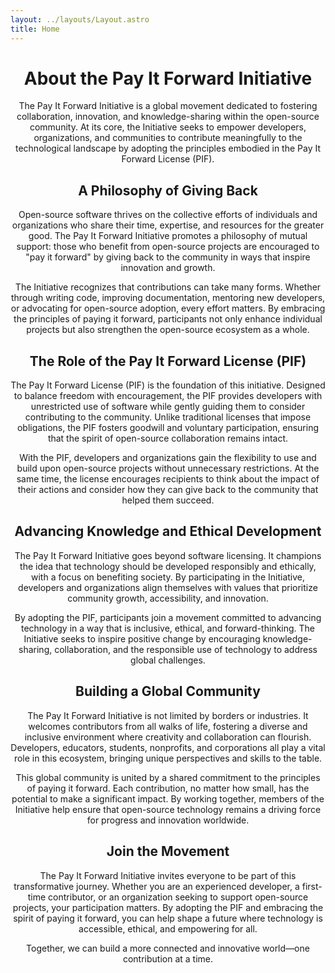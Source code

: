 ```yaml
---
layout: ../layouts/Layout.astro
title: Home
---
```


<Header back />

# About the Pay It Forward Initiative
The Pay It Forward Initiative is a global movement dedicated to fostering collaboration, innovation, and knowledge-sharing within the open-source community. At its core, the Initiative seeks to empower developers, organizations, and communities to contribute meaningfully to the technological landscape by adopting the principles embodied in the Pay It Forward License (PIF).

## A Philosophy of Giving Back
Open-source software thrives on the collective efforts of individuals and organizations who share their time, expertise, and resources for the greater good. The Pay It Forward Initiative promotes a philosophy of mutual support: those who benefit from open-source projects are encouraged to "pay it forward" by giving back to the community in ways that inspire innovation and growth.

The Initiative recognizes that contributions can take many forms. Whether through writing code, improving documentation, mentoring new developers, or advocating for open-source adoption, every effort matters. By embracing the principles of paying it forward, participants not only enhance individual projects but also strengthen the open-source ecosystem as a whole.

## The Role of the Pay It Forward License (PIF)
The Pay It Forward License (PIF) is the foundation of this initiative. Designed to balance freedom with encouragement, the PIF provides developers with unrestricted use of software while gently guiding them to consider contributing to the community. Unlike traditional licenses that impose obligations, the PIF fosters goodwill and voluntary participation, ensuring that the spirit of open-source collaboration remains intact.

With the PIF, developers and organizations gain the flexibility to use and build upon open-source projects without unnecessary restrictions. At the same time, the license encourages recipients to think about the impact of their actions and consider how they can give back to the community that helped them succeed.

## Advancing Knowledge and Ethical Development
The Pay It Forward Initiative goes beyond software licensing. It champions the idea that technology should be developed responsibly and ethically, with a focus on benefiting society. By participating in the Initiative, developers and organizations align themselves with values that prioritize community growth, accessibility, and innovation.

By adopting the PIF, participants join a movement committed to advancing technology in a way that is inclusive, ethical, and forward-thinking. The Initiative seeks to inspire positive change by encouraging knowledge-sharing, collaboration, and the responsible use of technology to address global challenges.

## Building a Global Community
The Pay It Forward Initiative is not limited by borders or industries. It welcomes contributors from all walks of life, fostering a diverse and inclusive environment where creativity and collaboration can flourish. Developers, educators, students, nonprofits, and corporations all play a vital role in this ecosystem, bringing unique perspectives and skills to the table.

This global community is united by a shared commitment to the principles of paying it forward. Each contribution, no matter how small, has the potential to make a significant impact. By working together, members of the Initiative help ensure that open-source technology remains a driving force for progress and innovation worldwide.

## Join the Movement
The Pay It Forward Initiative invites everyone to be part of this transformative journey. Whether you are an experienced developer, a first-time contributor, or an organization seeking to support open-source projects, your participation matters. By adopting the PIF and embracing the spirit of paying it forward, you can help shape a future where technology is accessible, ethical, and empowering for all.

Together, we can build a more connected and innovative world—one contribution at a time.